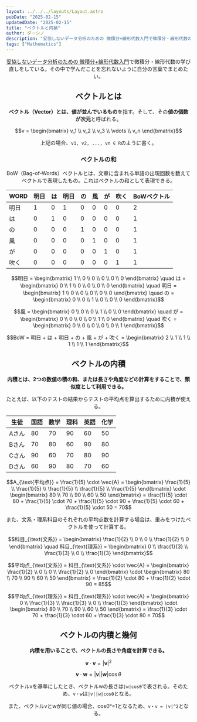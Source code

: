 ```yaml
---
layout: ../../../layouts/Layout.astro
pubDate: "2025-02-15"
updatedDate: "2025-02-15"
title: "ベクトルと内積"
author: ダーシノ
description: "妥協しないデータ分析のための 微積分+線形代数入門で微積分・線形代数の学び直しをしている。その中で学んだことを忘れないように自分の言葉でまとめたい。ベクトル（Vector）とは、値が並んでいるものを指す。そして、その値の個数が次元と呼ばれる。"
tags: ["Mathematics"]
---
```



<Header {...frontmatter} />

[妥協しないデータ分析のための 微積分+線形代数入門](https://amzn.to/4k3LnsT)で微積分・線形代数の学び直しをしている。その中で学んだことを忘れないように自分の言葉でまとめたい。

## ベクトルとは

**ベクトル（Vector）とは、値が並んでいるもの**を指す。そして、その**値の個数が次元**と呼ばれる。

```math
v = \begin{bmatrix} v_1 \\ v_2 \\ v_3 \\ \vdots \\ v_n \end{bmatrix}
```

上記の場合、`v1, v2, ..., vn ∈ R`のように書く。

### ベクトルの和

BoW（Bag-of-Words）ベクトルとは、文章に含まれる単語の出現回数を数えてベクトルで表現したもの。これはベクトルの和として表現できる。

|WORD|明日|は|明日|の|風|が|吹く|BoWベクトル|
|---|---|---|---|---|---|---|---|---|
|明日|1|0|1|0|0|0|0|2|
|は|0|1|0|0|0|0|0|1|
|の|0|0|0|1|0|0|0|1|
|風|0|0|0|0|1|0|0|1|
|が|0|0|0|0|0|1|0|1|
|吹く|0|0|0|0|0|0|1|1|


```math
明日 = \begin{bmatrix} 1 \\ 0 \\ 0 \\ 0 \\ 0 \\ 0 \end{bmatrix}
\quad
は = \begin{bmatrix} 0 \\ 1 \\ 0 \\ 0 \\ 0 \\ 0 \end{bmatrix}
\quad
明日 = \begin{bmatrix} 1 \\ 0 \\ 0 \\ 0 \\ 0 \\ 0 \end{bmatrix}
\quad
の = \begin{bmatrix} 0 \\ 0 \\ 1 \\ 0 \\ 0 \\ 0 \end{bmatrix}
```
```math
風 = \begin{bmatrix} 0 \\ 0 \\ 0 \\ 1 \\ 0 \\ 0 \end{bmatrix}
\quad
が = \begin{bmatrix} 0 \\ 0 \\ 0 \\ 0 \\ 1 \\ 0 \end{bmatrix}
\quad
吹く = \begin{bmatrix} 0 \\ 0 \\ 0 \\ 0 \\ 0 \\ 1 \end{bmatrix}
```

```math
BoW = 明日 + は + 明日 + の + 風 + が + 吹く = \begin{bmatrix} 2 \\ 1 \\ 1 \\ 1 \\ 1 \\ 1 \end{bmatrix}
```


## ベクトルの内積

**内積とは、2つの数値の積の和、または長さや角度などの計算をすることで、類似度として利用できる。**

たとえば、以下のテストの結果からテストの平均点を算出するために内積が使える。

|生徒|国語|数学|理科|英語|化学|
|---|---|---|---|---|---|
|Aさん|80|70|90|60|50|
|Bさん|70|80|60|90|80|
|Cさん|90|60|70|80|90|
|Dさん|60|90|80|70|60|

```math
A_{\text{平均点}} = \frac{1}{5} \cdot \vec{A}
= \begin{bmatrix} \frac{1}{5} \\ \frac{1}{5} \\ \frac{1}{5} \\ \frac{1}{5} \\ \frac{1}{5} \end{bmatrix}
\cdot
\begin{bmatrix} 80 \\ 70 \\ 90 \\ 60 \\ 50 \end{bmatrix}
= \frac{1}{5} \cdot 80 + \frac{1}{5} \cdot 70 + \frac{1}{5} \cdot 90 + \frac{1}{5} \cdot 60 + \frac{1}{5} \cdot 50
= 70
```

また、文系・理系科目のそれぞれの平均点数を計算する場合は、重みをつけたベクトルを使って計算する。

```math
科目_{\text{文系}} = \begin{bmatrix} \frac{1}{2} \\ 0 \\ 0 \\ \frac{1}{2} \\ 0 \end{bmatrix}
\quad
科目_{\text{理系}} = \begin{bmatrix} 0 \\ \frac{1}{3} \\ \frac{1}{3} \\ 0 \\ \frac{1}{3} \end{bmatrix}
```

```math
平均点_{\text{文系}} = 科目_{\text{文系}} \cdot \vec{A}
= \begin{bmatrix} \frac{1}{2} \\ 0 \\ 0 \\ \frac{1}{2} \\ 0 \end{bmatrix}
\cdot
\begin{bmatrix} 80 \\ 70 \\ 90 \\ 60 \\ 50 \end{bmatrix}
= \frac{1}{2} \cdot 80 + \frac{1}{2} \cdot 90
= 85
```

```math
平均点_{\text{理系}} = 科目_{\text{理系}} \cdot \vec{A}
= \begin{bmatrix} 0 \\ \frac{1}{3} \\ \frac{1}{3} \\ 0 \\ \frac{1}{3} \end{bmatrix}
\cdot
\begin{bmatrix} 80 \\ 70 \\ 90 \\ 60 \\ 50 \end{bmatrix}
= \frac{1}{3} \cdot 70 + \frac{1}{3} \cdot 60 + \frac{1}{3} \cdot 80
= 70
```

## ベクトルの内積と幾何

**内積を用いることで、ベクトルの長さや角度を計算できる。**

```math
\mathbf{v} \cdot \mathbf{v} = |\mathbf{v}|^2
```
```math
\mathbf{v} \cdot \mathbf{w} = |\mathbf{v}| |\mathbf{w}| \cos \theta
```

ベクトルvを基準にしたとき、ベクトルwの長さは`|w|cosθ`で表される。そのため、`v・w`は`|v||w|cosθ`となる。

また、ベクトルvとwが同じ値の場合、cos0°=1となるため、`v・v = |v|^2`となる。
